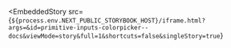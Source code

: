 
<EmbeddedStory
  src={`${process.env.NEXT_PUBLIC_STORYBOOK_HOST}/iframe.html?args=&id=primitive-inputs-colorpicker--docs&viewMode=story&full=1&shortcuts=false&singleStory=true`}
></EmbeddedStory>